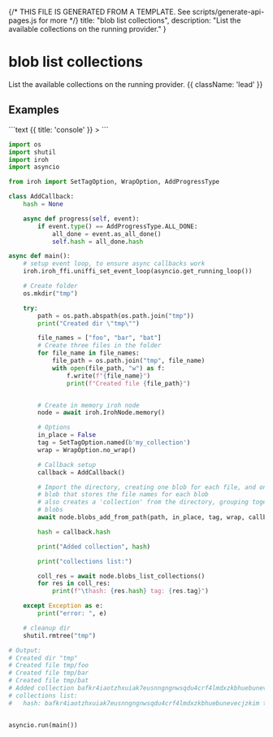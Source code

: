 {/* THIS FILE IS GENERATED FROM A TEMPLATE. See scripts/generate-api-pages.js for more */}
    title: "blob list collections",
    description: "List the available collections on the running provider."
}

<div className='not-prose mb-5'>
    <Breadcrumbs pages={[
        { name: 'API', href: '/docs/api', current: false },
        { name: 'blob list collections', href: '/docs/api/blob-list-collections', current: true },
    ]} />
</div>

# blob list collections

List the available collections on the running provider. {{ className: 'lead' }}



## Examples

<CodeGroup title="blob list collections">
```text {{ title: 'console' }}
> 
```


```python {{ title: 'python' }}
import os
import shutil
import iroh
import asyncio

from iroh import SetTagOption, WrapOption, AddProgressType

class AddCallback:
    hash = None

    async def progress(self, event):
        if event.type() == AddProgressType.ALL_DONE:
            all_done = event.as_all_done()
            self.hash = all_done.hash

async def main():
    # setup event loop, to ensure async callbacks work
    iroh.iroh_ffi.uniffi_set_event_loop(asyncio.get_running_loop())

    # Create folder
    os.mkdir("tmp")

    try:
        path = os.path.abspath(os.path.join("tmp"))
        print("Created dir \"tmp\"")

        file_names = ["foo", "bar", "bat"]
        # Create three files in the folder
        for file_name in file_names:
            file_path = os.path.join("tmp", file_name)
            with open(file_path, "w") as f:
                f.write(f"{file_name}")
                print(f"Created file {file_path}")


        # Create in memory iroh node
        node = await iroh.IrohNode.memory()

        # Options
        in_place = False
        tag = SetTagOption.named(b'my_collection')
        wrap = WrapOption.no_wrap()

        # Callback setup
        callback = AddCallback()

        # Import the directory, creating one blob for each file, and one metadata
        # blob that stores the file names for each blob
        # also creates a 'collection' from the directory, grouping together the
        # blobs
        await node.blobs_add_from_path(path, in_place, tag, wrap, callback)

        hash = callback.hash

        print("Added collection", hash)

        print("collections list:")

        coll_res = await node.blobs_list_collections()
        for res in coll_res:
            print(f"\thash: {res.hash} tag: {res.tag}")

    except Exception as e:
        print("error: ", e)

    # cleanup dir
    shutil.rmtree("tmp")

# Output:
# Created dir "tmp"
# Created file tmp/foo
# Created file tmp/bar
# Created file tmp/bat
# Added collection bafkr4iaotzhxuiak7eusnngngnwsqdu4crf4lmdxzkbhuebunevecjzkim
# collections list:
# 	hash: bafkr4iaotzhxuiak7eusnngngnwsqdu4crf4lmdxzkbhuebunevecjzkim tag: "my_collection"


asyncio.run(main())

```


</CodeGroup>
